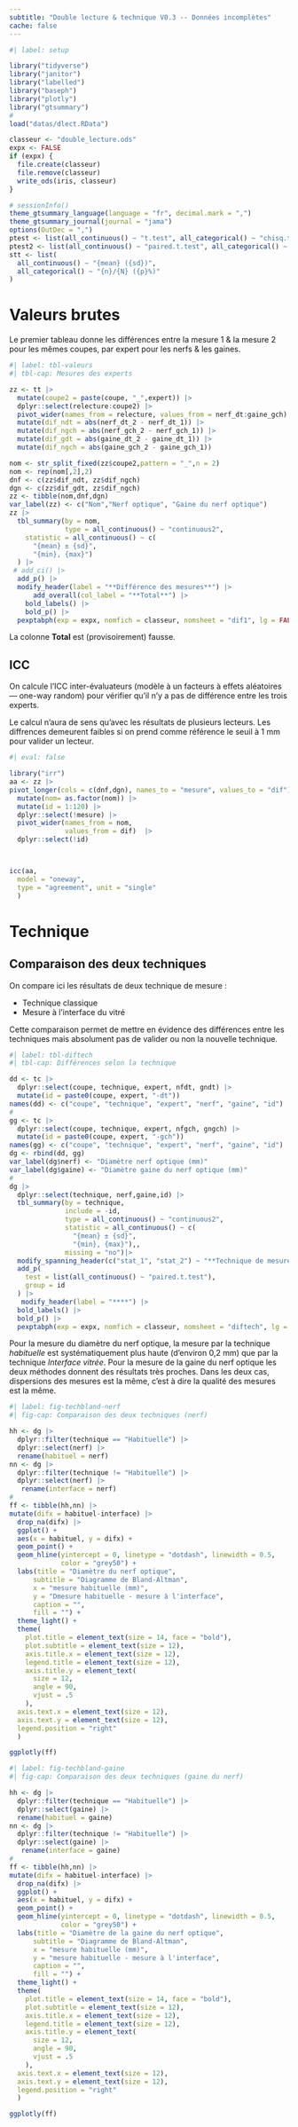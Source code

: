 ```yaml
---
subtitle: "Double lecture & technique V0.3 -- Données incomplètes"
cache: false
---
```

::: panel-tabset

```r
#| label: setup

library("tidyverse")
library("janitor")
library("labelled")
library("baseph")
library("plotly")
library("gtsummary")
#
load("datas/dlect.RData")

classeur <- "double_lecture.ods"
expx <- FALSE
if (expx) {
  file.create(classeur)
  file.remove(classeur)
  write_ods(iris, classeur)
}

# sessionInfo()
theme_gtsummary_language(language = "fr", decimal.mark = ",")
theme_gtsummary_journal(journal = "jama")
options(OutDec = ",")
ptest <- list(all_continuous() ~ "t.test", all_categorical() ~ "chisq.test")
ptest2 <- list(all_continuous() ~ "paired.t.test", all_categorical() ~ "chisq.test")
stt <- list(
  all_continuous() ~ "{mean} ({sd})",
  all_categorical() ~ "{n}/{N} ({p}%)"
)
```

# Valeurs brutes

Le premier tableau donne les différences entre la mesure 1 & la mesure 2 pour les mêmes coupes, par expert pour les nerfs & les gaines.

```r
#| label: tbl-valeurs
#| tbl-cap: Mesures des experts

zz <- tt |> 
  mutate(coupe2 = paste(coupe, "_",expert)) |> 
  dplyr::select(relecture:coupe2) |> 
  pivot_wider(names_from = relecture, values_from = nerf_dt:gaine_gch) |> 
  mutate(dif_ndt = abs(nerf_dt_2 - nerf_dt_1)) |>
  mutate(dif_ngch = abs(nerf_gch_2 - nerf_gch_1)) |>
  mutate(dif_gdt = abs(gaine_dt_2 - gaine_dt_1)) |>
  mutate(dif_ngch = abs(gaine_gch_2 - gaine_gch_1)) 

nom <- str_split_fixed(zz$coupe2,pattern = "_",n = 2)
nom <- rep(nom[,2],2)
dnf <- c(zz$dif_ndt, zz$dif_ngch)
dgn <- c(zz$dif_gdt, zz$dif_ngch)
zz <- tibble(nom,dnf,dgn) 
var_label(zz) <- c("Nom","Nerf optique", "Gaine du nerf optique")
zz |> 
  tbl_summary(by = nom,
              type = all_continuous() ~ "continuous2",
    statistic = all_continuous() ~ c(
      "{mean} ± {sd}",
      "{min}, {max}")
  ) |> 
 # add_ci() |> 
  add_p() |> 
  modify_header(label = "**Différence des mesures**") |> 
      add_overall(col_label = "**Total**") |> 
    bold_labels() |>
    bold_p() |> 
  pexptabph(exp = expx, nomfich = classeur, nomsheet = "dif1", lg = FALSE)
```

::: {.callout-warning}
La colonne **Total** est (provisoirement) fausse. 
:::

## ICC

On calcule l'ICC inter-évaluateurs (modèle à un facteurs à effets aléatoires — one-way random) pour vérifier qu'il n'y a pas de différence entre les trois experts. 

::: {.callout-warning}
Le calcul n'aura de sens qu'avec les résultats de plusieurs lecteurs. Les diffrences demeurent faibles si on prend comme référence le seuil à 1 mm pour valider un lecteur.   
:::

```r
#| eval: false

library("irr")
aa <- zz |> 
pivot_longer(cols = c(dnf,dgn), names_to = "mesure", values_to = "dif") |> 
  mutate(nom= as.factor(nom)) |>
  mutate(id = 1:120) |> 
  dplyr::select(!mesure) |> 
  pivot_wider(names_from = nom, 
              values_from = dif)  |> 
  dplyr::select(!id)



icc(aa,
  model = "oneway", 
  type = "agreement", unit = "single"
  )
```


# Technique

## Comparaison des deux techniques

On compare ici les résultats de deux technique de mesure :

- Technique classique
- Mesure à l'interface du vitré

Cette comparaison permet de mettre en évidence des différences entre les techniques mais absolument pas de valider ou non la nouvelle technique. 

```r
#| label: tbl-diftech
#| tbl-cap: Différences selon la technique

dd <- tc |>
  dplyr::select(coupe, technique, expert, nfdt, gndt) |>
  mutate(id = paste0(coupe, expert, "-dt"))
names(dd) <- c("coupe", "technique", "expert", "nerf", "gaine", "id")
#
gg <- tc |>
  dplyr::select(coupe, technique, expert, nfgch, gngch) |>
  mutate(id = paste0(coupe, expert, "-gch"))
names(gg) <- c("coupe", "technique", "expert", "nerf", "gaine", "id")
dg <- rbind(dd, gg)
var_label(dg$nerf) <- "Diamètre nerf optique (mm)"
var_label(dg$gaine) <- "Diamètre gaine du nerf optique (mm)"
#
dg |> 
  dplyr::select(technique, nerf,gaine,id) |>
  tbl_summary(by = technique,
              include = -id,
              type = all_continuous() ~ "continuous2",
              statistic = all_continuous() ~ c(
                "{mean} ± {sd}",
                "{min}, {max}"),, 
              missing = "no")|>
  modify_spanning_header(c("stat_1", "stat_2") ~ "**Technique de mesure**") |>
  add_p(
    test = list(all_continuous() ~ "paired.t.test"),
    group = id
  ) |> 
   modify_header(label = "****") |>
  bold_labels() |> 
  bold_p() |> 
  pexptabph(exp = expx, nomfich = classeur, nomsheet = "diftech", lg = FALSE)
```

Pour la mesure du diamètre du nerf optique, la mesure par la technique *habituelle* est systématiquement plus haute (d'environ 0,2 mm) que par la technique *Interface vitrée*. Pour la mesure de la gaine du nerf optique les deux méthodes donnent des résultats très proches. Dans les deux cas, dispersions des mesures est la même, c'est à dire la qualité des mesures est la même. 

```r
#| label: fig-techbland-nerf
#| fig-cap: Comparaison des deux techniques (nerf)

hh <- dg |> 
  dplyr::filter(technique == "Habituelle") |> 
  dplyr::select(nerf) |> 
  rename(habituel = nerf)
nn <- dg |> 
  dplyr::filter(technique != "Habituelle") |> 
  dplyr::select(nerf) |> 
   rename(interface = nerf)
#
ff <- tibble(hh,nn) |> 
mutate(difx = habituel-interface) |>
  drop_na(difx) |> 
  ggplot() +
  aes(x = habituel, y = difx) +
  geom_point() +
  geom_hline(yintercept = 0, linetype = "dotdash", linewidth = 0.5,
             color = "grey50") +
  labs(title = "Diamètre du nerf optique",
      subtitle = "Diagramme de Bland-Altman",
      x = "mesure habituelle (mm)",
      y = "Dmesure habituelle - mesure à l'interface",
      caption = "",
      fill = "") +
  theme_light() +
  theme(
    plot.title = element_text(size = 14, face = "bold"),
    plot.subtitle = element_text(size = 12),
    axis.title.x = element_text(size = 12),
    legend.title = element_text(size = 12),
    axis.title.y = element_text(
      size = 12,
      angle = 90,
      vjust = .5
    ),
  axis.text.x = element_text(size = 12),
  axis.text.y = element_text(size = 12),
  legend.position = "right"
  )

ggplotly(ff)
```

```r
#| label: fig-techbland-gaine
#| fig-cap: Comparaison des deux techniques (gaine du nerf)

hh <- dg |> 
  dplyr::filter(technique == "Habituelle") |> 
  dplyr::select(gaine) |> 
  rename(habituel = gaine)
nn <- dg |> 
  dplyr::filter(technique != "Habituelle") |> 
  dplyr::select(gaine) |> 
   rename(interface = gaine)
#
ff <- tibble(hh,nn) |> 
mutate(difx = habituel-interface) |>
  drop_na(difx) |> 
  ggplot() +
  aes(x = habituel, y = difx) +
  geom_point() +
  geom_hline(yintercept = 0, linetype = "dotdash", linewidth = 0.5,
             color = "grey50") +
  labs(title = "Diamètre de la gaine du nerf optique",
      subtitle = "Diagramme de Bland-Altman",
      x = "mesure habituelle (mm)",
      y = "mesure habituelle - mesure à l'interface",
      caption = "",
      fill = "") +
  theme_light() +
  theme(
    plot.title = element_text(size = 14, face = "bold"),
    plot.subtitle = element_text(size = 12),
    axis.title.x = element_text(size = 12),
    legend.title = element_text(size = 12),
    axis.title.y = element_text(
      size = 12,
      angle = 90,
      vjust = .5
    ),
  axis.text.x = element_text(size = 12),
  axis.text.y = element_text(size = 12),
  legend.position = "right"
  )

ggplotly(ff)
```
:::
